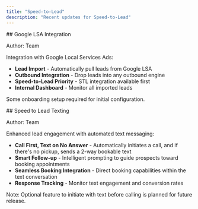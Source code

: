 ```yaml
---
title: "Speed-to-Lead"
description: "Recent updates for Speed-to-Lead"
---
```


<Update label="August 1st, 2025">
  ## Google LSA Integration
  
  <Badge variant="secondary">Author: Team</Badge>
  
  Integration with Google Local Services Ads:
  - **Lead Import** - Automatically pull leads from Google LSA
  - **Outbound Integration** - Drop leads into any outbound engine
  - **Speed-to-Lead Priority** - STL integration available first
  - **Internal Dashboard** - Monitor all imported leads
  
  <Note>Some onboarding setup required for initial configuration.</Note>
</Update>

<Update label="August 8th, 2025">
  ## Speed to Lead Texting
  
  <Badge variant="secondary">Author: Team</Badge>
  
  Enhanced lead engagement with automated text messaging:
  - **Call First, Text on No Answer** - Automatically initiates a call, and if there's no pickup, sends a 2-way bookable text
  - **Smart Follow-up** - Intelligent prompting to guide prospects toward booking appointments
  - **Seamless Booking Integration** - Direct booking capabilities within the text conversation
  - **Response Tracking** - Monitor text engagement and conversion rates
  
  Note: Optional feature to initiate with text before calling is planned for future release.
</Update>